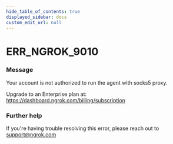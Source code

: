 ```yaml
---
hide_table_of_contents: true
displayed_sidebar: docs
custom_edit_url: null
---
```



# ERR_NGROK_9010

### Message
Your account is not authorized to run the agent with socks5 proxy.

Upgrade to an Enterprise plan at: https://dashboard.ngrok.com/billing/subscription

### Further help
If you're having trouble resolving this error, please reach out to [support@ngrok.com](mailto:support@ngrok.com?subject=Help%20with%20ERR_NGROK_9010)


<ErrorDetails error='err_ngrok_9010' />
